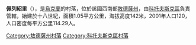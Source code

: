 {{expand|time=2016-09-03T10:13:48+00:00}}
{{unreferenced|time=2016-09-03T10:13:48+00:00}}
{{coord|47|32|57|N|29|42|6|E|scale:30000|display=title}}

'''佩列紹里'''（{{lang-uk|Перешори}}），是[[烏克蘭|烏克蘭]]的村落，位於該國西南部[[敖德薩州|敖德薩州]]，由[[科托夫斯克區|科托夫斯克區]]負責管轄，始建於十八世紀，面積1.05平方公里，海拔高度142米，2001年人口120，人口密度每平方公里114.29人。

{{DEFAULTSORT:Перешори}}
[[Category:敖德薩州村落|Category:敖德薩州村落]]
[[Category:科托夫斯克區村落|Category:科托夫斯克區村落]]


{{Odessa-geo-stub}}